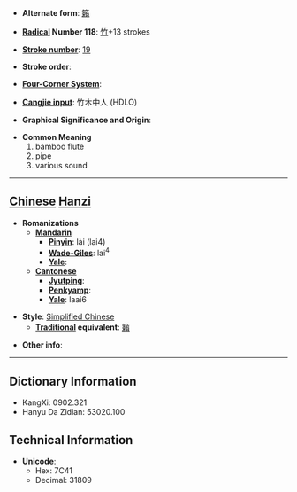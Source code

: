 * '''Alternate form''': [[籟]]

* '''[[Wiktionary:Chinese radical index| Radical]] Number 118''': [[Wiktionary:Chinese radical index 竹|竹]]+13 strokes

* '''[[Wiktionary:Chinese total strokes index|Stroke number]]''': [[Wiktionary:Chinese total strokes index 19|19]]

* '''Stroke order''': 

* '''[[Wiktionary:Chinese four corner index|Four-Corner System]]''': 

* '''[[Wiktionary:Chinese Cangjie index|Cangjie input]]''': 竹木中人 (HDLO)

* '''Graphical Significance and Origin''': 

* '''Common Meaning'''
*#bamboo flute
*# pipe
*# various sound


----

== [[Chinese]] [[Hanzi]] ==

* '''Romanizations'''
** '''[[Mandarin]]'''
*** '''[[Pinyin]]''': lài (lai4)
*** '''[[Wade-Giles]]''': lai<sup>4</sup>
*** '''[[Yale]]''': 
** '''[[Cantonese]]'''
*** '''[[Jyutping]]''':
*** '''[[Penkyamp]]''': 
*** '''[[Yale]]''': laai6

* '''Style''': [[Simplified Chinese]] 
** '''[[Traditional Chinese|Traditional]] equivalent''': [[籟]]

* '''Other info''': 

----

== Dictionary Information ==

* KangXi: 0902.321
* Hanyu Da Zidian: 53020.100

== Technical Information ==

* '''Unicode''':
** Hex: 7C41
** Decimal: 31809